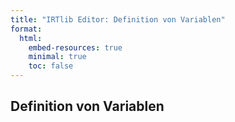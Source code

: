 ```yaml
---
title: "IRTlib Editor: Definition von Variablen"
format:
  html:
    embed-resources: true
    minimal: true 
    toc: false
---
```


## Definition von Variablen

